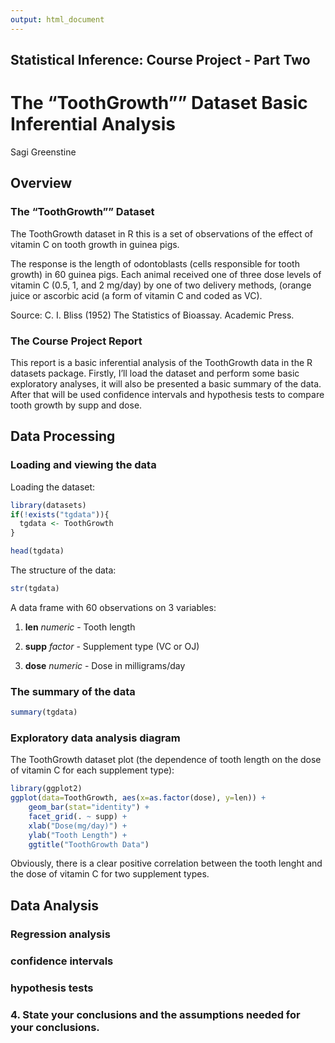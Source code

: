 ```yaml
---
output: html_document
---
```


## Statistical Inference: Course Project - Part Two

# The "ToothGrowth"" Dataset Basic Inferential Analysis

Sagi Greenstine

## Overview

### The "ToothGrowth"" Dataset

The ToothGrowth dataset in R this is a set of observations of the effect of vitamin C on tooth growth in guinea pigs.

The response is the length of odontoblasts (cells responsible for tooth growth) in 60 guinea pigs. Each animal received one of three dose levels of vitamin C (0.5, 1, and 2 mg/day) by one of two delivery methods, (orange juice or ascorbic acid (a form of vitamin C and coded as VC).

Source: C. I. Bliss (1952) The Statistics of Bioassay. Academic Press.

### The Course Project Report

This report is a basic inferential analysis of the ToothGrowth data in the R datasets package. Firstly, I'll load the dataset and perform some basic exploratory analyses, it will also be presented a basic summary of the data. After that will be used confidence intervals and hypothesis tests to compare tooth growth by supp and dose. 

## Data Processing

### Loading and viewing the data

Loading the dataset:

```r
library(datasets)
if(!exists("tgdata")){
  tgdata <- ToothGrowth
}
```

```r
head(tgdata)
```

The structure of the data:

```r
str(tgdata)
```

A data frame with 60 observations on 3 variables:

1. **len**      *numeric*       - Tooth length

2. **supp**     *factor*        - Supplement type (VC or OJ)

3. **dose**	*numeric*       - Dose in milligrams/day

### The summary of the data

```r
summary(tgdata)
```

### Exploratory data analysis diagram

The ToothGrowth dataset plot (the dependence of tooth length on the dose of vitamin C for each supplement type):

```r
library(ggplot2)
ggplot(data=ToothGrowth, aes(x=as.factor(dose), y=len)) +
    geom_bar(stat="identity") +
    facet_grid(. ~ supp) +
    xlab("Dose(mg/day)") +
    ylab("Tooth Length") +
    ggtitle("ToothGrowth Data")        
```

Obviously, there is a clear positive correlation between the tooth lenght and the dose of vitamin C for two supplement types.

## Data Analysis

### Regression analysis

### confidence intervals

### hypothesis tests


### 4. State your conclusions and the assumptions needed for your conclusions.
